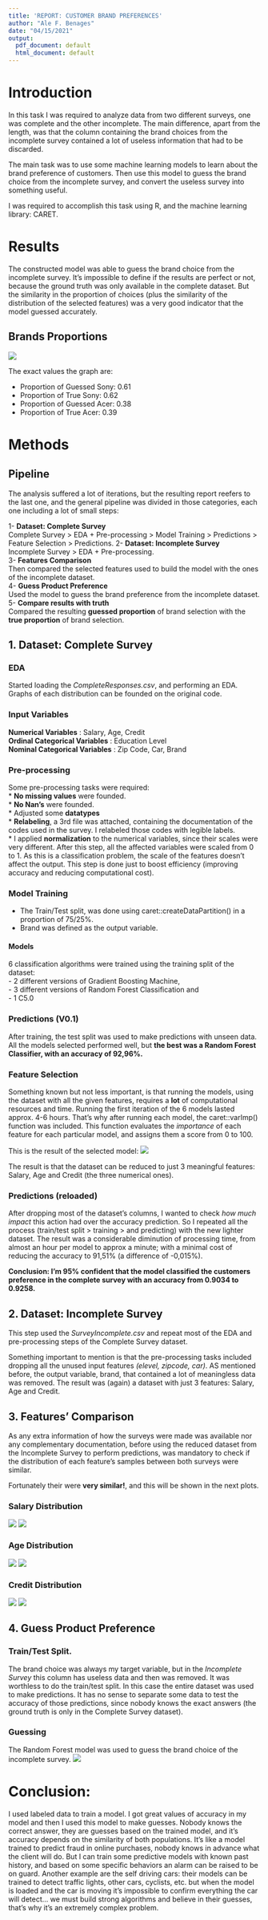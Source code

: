 ```yaml
---
title: 'REPORT: CUSTOMER BRAND PREFERENCES'
author: "Ale F. Benages"
date: "04/15/2021"
output:
  pdf_document: default
  html_document: default
---
```


# Introduction

In this task I was required to analyze data from two different surveys, one was complete and the other incomplete. The main difference, apart from the length, was that the column containing the brand choices from the incomplete survey contained a lot of useless information that had to be discarded.  

The main task was to use some machine learning models to learn about the brand preference of customers. Then use this model to guess the brand choice from the incomplete survey, and convert the useless survey into something useful.  

I was required to accomplish this task using R, and the machine learning library: CARET. 


# Results
The constructed model was able to guess the brand choice from the incomplete survey. It's impossible to define if the results are perfect or not, because the ground truth was only available in the complete dataset. But the similarity in the proportion of choices (plus the similarity of the distribution of the selected features) was a very good indicator that the model guessed accurately.  

## Brands Proportions
![](/home/ale/Dropbox/UBIQUM/3.DAwithR/Task2:Classification.in.R/images/Proportions.png)

The exact values the graph are:

- Proportion of Guessed Sony: 0.61  
- Proportion of True Sony: 0.62  
- Proportion of Guessed Acer: 0.38  
- Proportion of True Acer: 0.39  


# Methods

## Pipeline

The analysis suffered a lot of iterations, but the resulting report reefers to the last one, and the general pipeline was divided in those categories, each one including a lot of small steps:  

1- **Dataset: Complete Survey**  
Complete Survey > EDA + Pre-processing > Model Training > Predictions > Feature Selection > Predictions. 
2- **Dataset: Incomplete Survey**  
Incomplete Survey > EDA + Pre-processing.  
3- **Features Comparison**  
Then compared the selected features used to build the model with the ones of the incomplete dataset.  
4- **Guess Product Preference**  
Used the model to guess the brand preference from the incomplete dataset.  
5- **Compare results with truth**  
Compared the resulting **guessed proportion** of brand selection with the **true proportion** of brand selection.


## 1. Dataset: Complete Survey

### EDA
Started loading the *CompleteResponses.csv*, and performing an EDA. Graphs of each distribution can be founded on the original code.

### Input Variables
**Numerical Variables** : Salary, Age, Credit  
**Ordinal Categorical Variables** : Education Level  
**Nominal Categorical Variables** : Zip Code, Car, Brand  

### Pre-processing
Some pre-processing tasks were required:  
* **No missing values** were founded.  
* **No Nan's**  were founded.  
* Adjusted some **datatypes**  
* **Relabeling**, a 3rd file was attached, containing the documentation of the codes used in the survey. I relabeled those codes with legible labels.  
* I applied **normalization** to the numerical variables, since their scales were very different. After this step, all the affected variables were scaled from 0 to 1. As this is a classification problem, the scale of the features doesn't affect the output. This step is done just to boost efficiency (improving accuracy and reducing computational cost).

### Model Training 
* The Train/Test split, was done using caret::createDataPartition() in a proportion of 75/25%.
* Brand was defined as the output variable. 

#### Models
6 classification algorithms were trained using the training split of the dataset:     
- 2 different versions of Gradient Boosting Machine,   
- 3 different versions of Random Forest Classification and   
- 1 C5.0  

### Predictions (V0.1)
After training, the test split was used to make predictions with unseen data. All the models selected performed well, but **the best was a Random Forest Classifier, with an accuracy of 92,96%.** 

### Feature Selection
Something known but not less important, is that running the models, using the dataset with all the given features, requires a **lot** of computational resources and time. Running the first iteration of the 6 models lasted approx. 4-6 hours. That's why after running each model, the caret::varImp() function was included. This function evaluates the *importance* of each feature for each particular model, and assigns them a score from 0 to 100.  

This is the result of the selected model:
![](/home/ale/Dropbox/UBIQUM/3.DAwithR/Task2:Classification.in.R/images/varImp.png)

The result is that the dataset can be reduced to just 3 meaningful features: Salary, Age and Credit (the three numerical ones).   

### Predictions (reloaded)
After dropping most of the dataset's columns, I wanted to check *how much impact* this action had over the accuracy prediction. So I repeated all the process (train/test split > training > and predicting) with the new lighter dataset. The result was a considerable diminution of processing time, from almost an hour per model to approx a minute; with a minimal cost of reducing the accuracy to 91,51% (a difference of -0,015%).  

**Conclusion: I'm 95% confident that the model classified the customers preference in the complete survey with an accuracy from 0.9034 to 0.9258.**     


## 2. Dataset: Incomplete Survey
This step used the *SurveyIncomplete.csv* and repeat most of the EDA and pre-processing steps of the Complete Survey dataset. 

Something important to mention is that the pre-processing tasks included dropping all the unused input features _(elevel, zipcode, car)_. AS mentioned before, the output variable, brand, that contained a lot of meaningless data was removed. The result was (again) a dataset with just 3 features: Salary, Age and Credit. 

## 3. Features' Comparison
As any extra information of how the surveys were made was available nor any complementary documentation, before using the reduced dataset from the Incomplete Survey to perform predictions, was mandatory to check if the distribution of each feature's samples between both surveys were similar. 

Fortunately their were **very similar!**, and this will be shown in the next plots. 

### Salary Distribution
![](/home/ale/Dropbox/UBIQUM/3.DAwithR/Task2:Classification.in.R/images/SalaryC.png)
![](/home/ale/Dropbox/UBIQUM/3.DAwithR/Task2:Classification.in.R/images/SalaryI.png)

### Age Distribution
![](/home/ale/Dropbox/UBIQUM/3.DAwithR/Task2:Classification.in.R/images/AgeC.png)
![](/home/ale/Dropbox/UBIQUM/3.DAwithR/Task2:Classification.in.R/images/AgeI.png)


### Credit Distribution
![](/home/ale/Dropbox/UBIQUM/3.DAwithR/Task2:Classification.in.R/images/CrediC.png)
![](/home/ale/Dropbox/UBIQUM/3.DAwithR/Task2:Classification.in.R/images/CredI.png)

## 4. Guess Product Preference

### Train/Test Split.
The brand choice was always my target variable, but in the *Incomplete Survey* this column has useless data and then was removed. It was worthless to do the train/test split. In this case the entire dataset was used to make predictions. It has no sense to separate some data to test the accuracy of those predictions, since nobody knows the exact answers (the ground truth is only in the Complete Survey dataset).

### Guessing 
The Random Forest model was used to guess the brand choice of the incomplete survey.
![](/home/ale/Dropbox/UBIQUM/3.DAwithR/Task2:Classification.in.R/images/guess.png)



# Conclusion: 

I used labeled data to train a model. I got great values of accuracy in my model and then I used this model to make guesses. Nobody knows the correct answer, they are guesses based on the trained model, and it's accuracy depends on the similarity of both populations. It's like a model trained to predict fraud in online purchases, nobody knows in advance what the client will do. But I can train some predictive models with known past history, and based on some specific behaviors an alarm can be raised to be on guard. Another example are the self driving cars: their models can be trained to detect traffic lights, other cars, cyclists, etc. but when the model is loaded and the car is moving it's impossible to confirm everything the car will detect... we must build strong algorithms and believe in their guesses, that's why it's an extremely complex problem. 


        



